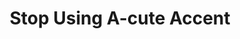 ---
title: "Stop Using A-cute Accent"
tags: ["Article"]
description: "Many times the ´ U+00B4 Acute Accent character is misused for the correct Apostrophe."
---